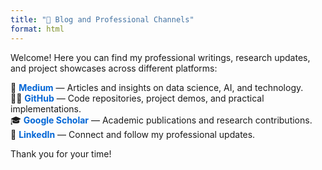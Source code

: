 ```yaml
---
title: "📝 Blog and Professional Channels"
format: html
---
```


Welcome! Here you can find my professional writings, research updates, and project showcases across different platforms:

<ul class="custom-list">
📰 <a href="https://medium.com/@kirudang" target="_blank">Medium</a> — Articles and insights on data science, AI, and technology. <br>
🧑‍💻 <a href="https://kirudang.github.io/" target="_blank">GitHub</a> — Code repositories, project demos, and practical implementations. <br>
🎓 <a href="https://scholar.google.com/citations?hl=en&user=QOjXeq4AAAAJ" target="_blank">Google Scholar</a> — Academic publications and research contributions. <br>
🔗 <a href="https://www.linkedin.com/in/kirudang/" target="_blank">LinkedIn</a> — Connect and follow my professional updates. <br>


Thank you for your time!

</ul>

<style>
h1 {
    font-size: 28px;
    color: #2c3e50;
    margin-bottom: 20px;
    border-bottom: 2px solid #0366d6;
    padding-bottom: 10px;
}

ul.custom-list {
    list-style-type: none;
    padding-left: 0;
}

li {
    margin-bottom: 20px;
    line-height: 1.7;
    font-size: 1rem;
}

a {
    color: #0366d6;
    text-decoration: none;
    font-weight: bold;
}

a:hover {
    text-decoration: underline;
}
</style>
